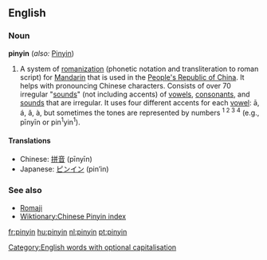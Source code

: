 ==English==
===Noun===
{{wikipedia}}
'''pinyin''' (''also:'' [[Pinyin]])<!--Collins only gives upper, M-W only gives lower, Encarta gives both but puts upper first-->

# A system of [[romanization]] (phonetic notation and transliteration to roman script) for [[Mandarin]] that is used in the [[People's Republic of China]]. It helps with pronouncing Chinese characters. Consists of over 70 irregular "[[sounds]]" (not including accents) of [[vowel|vowels]], [[consonant]]s, and [[sounds]] that are irregular. It uses four different accents for each [[vowel]]: ā, á, ǎ, à, but sometimes the tones are represented by numbers <sup>1 2 3 4</sup> (e.g., pīnyīn or pin<sup>1</sup>yin<sup>1</sup>).

==== Translations ====
*Chinese: [[拼音]] (pīnyīn)
*Japanese: [[ピンイン]] (pin’in)

===See also===
*[[Romaji]]
*[[Wiktionary:Chinese Pinyin index]]

[[Category:English words with optional capitalisation]]

[[fr:pinyin]]
[[hu:pinyin]]
[[nl:pinyin]]
[[pt:pinyin]]